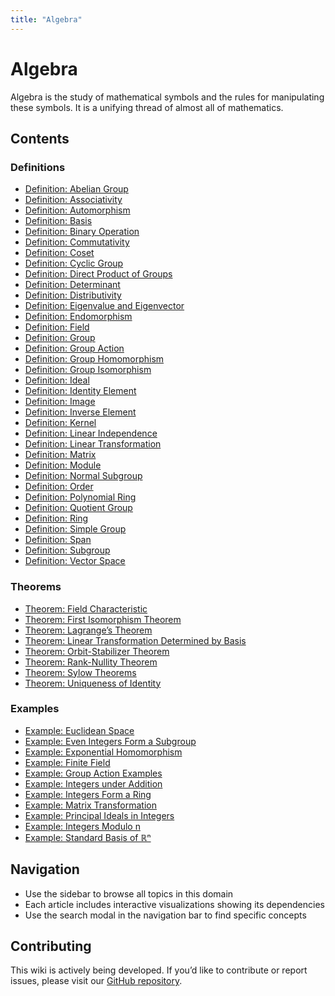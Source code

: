 ```yaml
---
title: "Algebra"
---
```


# Algebra

Algebra is the study of mathematical symbols and the rules for manipulating these symbols. It is a unifying thread of almost all of mathematics.

## Contents

### Definitions

- [Definition: Abelian Group](def-abelian-group.qmd)
- [Definition: Associativity](def-associativity.qmd)
- [Definition: Automorphism](def-automorphism.qmd)
- [Definition: Basis](def-basis.qmd)
- [Definition: Binary Operation](def-binary-operation.qmd)
- [Definition: Commutativity](def-commutativity.qmd)
- [Definition: Coset](def-coset.qmd)
- [Definition: Cyclic Group](def-cyclic-group.qmd)
- [Definition: Direct Product of Groups](def-direct-product.qmd)
- [Definition: Determinant](def-determinant.qmd)
- [Definition: Distributivity](def-distributivity.qmd)
- [Definition: Eigenvalue and Eigenvector](def-eigenvalue-eigenvector.qmd)
- [Definition: Endomorphism](def-endomorphism.qmd)
- [Definition: Field](def-field.qmd)
- [Definition: Group](def-group.qmd)
- [Definition: Group Action](def-group-action.qmd)
- [Definition: Group Homomorphism](def-homomorphism.qmd)
- [Definition: Group Isomorphism](def-isomorphism.qmd)
- [Definition: Ideal](def-ideal.qmd)
- [Definition: Identity Element](def-identity-element.qmd)
- [Definition: Image](def-image.qmd)
- [Definition: Inverse Element](def-inverse-element.qmd)
- [Definition: Kernel](def-kernel.qmd)
- [Definition: Linear Independence](def-linear-independence.qmd)
- [Definition: Linear Transformation](def-linear-transformation.qmd)
- [Definition: Matrix](def-matrix.qmd)
- [Definition: Module](def-module.qmd)
- [Definition: Normal Subgroup](def-normal-subgroup.qmd)
- [Definition: Order](def-order.qmd)
- [Definition: Polynomial Ring](def-polynomial-ring.qmd)
- [Definition: Quotient Group](def-quotient-group.qmd)
- [Definition: Ring](def-ring.qmd)
- [Definition: Simple Group](def-simple-group.qmd)
- [Definition: Span](def-span.qmd)
- [Definition: Subgroup](def-subgroup.qmd)
- [Definition: Vector Space](def-vector-space.qmd)

### Theorems

- [Theorem: Field Characteristic](thm-field-characteristic.qmd)
- [Theorem: First Isomorphism Theorem](thm-first-isomorphism.qmd)
- [Theorem: Lagrange's Theorem](thm-lagrange.qmd)
- [Theorem: Linear Transformation Determined by Basis](thm-linear-transformation-basis.qmd)
- [Theorem: Orbit-Stabilizer Theorem](thm-orbit-stabilizer.qmd)
- [Theorem: Rank-Nullity Theorem](thm-rank-nullity.qmd)
- [Theorem: Sylow Theorems](thm-sylow.qmd)
- [Theorem: Uniqueness of Identity](thm-unique-identity.qmd)

### Examples

- [Example: Euclidean Space](ex-euclidean-space.qmd)
- [Example: Even Integers Form a Subgroup](ex-even-integers-subgroup.qmd)
- [Example: Exponential Homomorphism](ex-exponential-homomorphism.qmd)
- [Example: Finite Field](ex-finite-field.qmd)
- [Example: Group Action Examples](ex-group-action-examples.qmd)
- [Example: Integers under Addition](ex-integers-addition.qmd)
- [Example: Integers Form a Ring](ex-integers-ring.qmd)
- [Example: Matrix Transformation](ex-matrix-transformation.qmd)
- [Example: Principal Ideals in Integers](ex-principal-ideal.qmd)
- [Example: Integers Modulo n](ex-quotient-integers-mod-n.qmd)
- [Example: Standard Basis of ℝⁿ](ex-standard-basis-rn.qmd)

## Navigation

- Use the sidebar to browse all topics in this domain
- Each article includes interactive visualizations showing its dependencies
- Use the search modal in the navigation bar to find specific concepts

## Contributing

This wiki is actively being developed. If you'd like to contribute or report issues,
please visit our [GitHub repository](https://github.com/RK0429/ModernMath).
